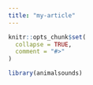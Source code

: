 ```yaml
---
title: "my-article"
---
```


```r
knitr::opts_chunk$set(
  collapse = TRUE,
  comment = "#>"
)
```

```r
library(animalsounds)
```
